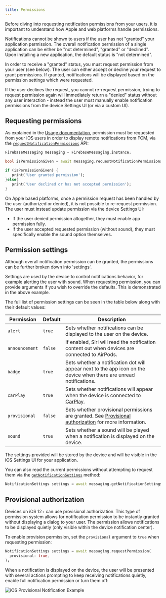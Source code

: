```yaml
---
title: Permissions
---
```


Before diving into requesting notification permissions from your users, it is important to understand how Apple and
web platforms handle permissions.

Notifications cannot be shown to users if the user has not "granted" your application permission.
The overall notification permission of a single application can be either be "not determined", "granted" or "declined".
Upon installing a new application, the default status is "not determined".

In order to receive a "granted" status, you must request permission from your user (see below). The user can either
accept or decline your request to grant permissions. If granted, notifications will be displayed based on the permission
settings which were requested.

If the user declines the request, you cannot re-request permission, trying to request permission again will immediately
return a "denied" status without any user interaction - instead the user must manually enable notification
permissions from the device Settings UI (or via a custom UI).

## Requesting permissions

As explained in the [Usage documentation](usage.mdx), permission must be requested from your iOS users in order to display
remote notifications from FCM, via the [`requestNotificationPermissions`](!firebase_messaging.FirebaseMessaging.requestNotificationPermissions) API:

```dart
FirebaseMessaging messaging = FirebaseMessaging.instance;

bool isPermissionGiven = await messaging.requestNotificationPermissions();

if (isPermissionGiven) {
   print('User granted permission');
}else{
   print('User declined or has not accepted permission');
}
```

On Apple based platforms, once a permission request has been handled by the user (authorized or denied), it is not possible
to re-request permission. The user must instead update permission via the device Settings UI:

- If the user denied permission altogether, they must enable app permission fully.
- If the user accepted requested permission (without sound), they must specifically enable the sound option themselves.

## Permission settings

Although overall notification permission can be granted, the permissions can be further broken down into 'settings'.

Settings are used by the device to control notifications behavior, for example alerting the user with sound. When requesting
permission, you can provide arguments if you wish to override the defaults. This is demonstrated in the above example.

The full list of permission settings can be seen in the table below along with their default values:

| Permission     | Default | Description                                                                                                                   |
| -------------- | ------- | ----------------------------------------------------------------------------------------------------------------------------- |
| `alert`        | `true`  | Sets whether notifications can be displayed to the user on the device.                                                        |
| `announcement` | `false` | If enabled, Siri will read the notification content out when devices are connected to AirPods.                                |
| `badge`        | `true`  | Sets whether a notification dot will appear next to the app icon on the device when there are unread notifications.           |
| `carPlay`      | `true`  | Sets whether notifications will appear when the device is connected to [CarPlay](https://www.apple.com/ios/carplay/).         |
| `provisional`  | `false` | Sets whether provisional permissions are granted. See [Provisional authorization](#provisional-authorization) for more information. |
| `sound`        | `true`  | Sets whether a sound will be played when a notification is displayed on the device.                                           |

The settings provided will be stored by the device and will be visible in the iOS Settings UI for your application.

You can also read the current permissions without attempting to request them via the [`getNotificationSettings`](!firebase_messaging.FirebaseMessaging.getNotificationSettings)
method:

```dart
NotificationSettings settings = await messaging.getNotificationSettings();
```

## Provisional authorization

Devices on iOS 12+ can use provisional authorization. This type of permission system allows for notification permission
to be instantly granted without displaying a dialog to your user. The permission allows notifications to be displayed quietly
(only visible within the device notification center).

To enable provision permission, set the `provisional` argument to `true` when requesting permission:

```dart
NotificationSettings settings = await messaging.requestPermission(
  provisional: true,
);
```

When a notification is displayed on the device, the user will be presented with several actions prompting to keep receiving
notifications quietly, enable full notification permission or turn them off:

<Image
  src="ios-provisional-notification.jpg"
  alt="iOS Provisional Notification Example"
/>
